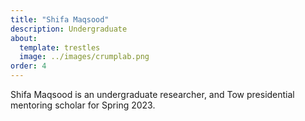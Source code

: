 ```yaml
---
title: "Shifa Maqsood"
description: Undergraduate
about:
  template: trestles
  image: ../images/crumplab.png
order: 4
---
```


Shifa Maqsood is an undergraduate researcher, and Tow presidential mentoring scholar for Spring 2023.
